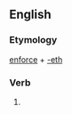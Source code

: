 ==English==

===Etymology===
[[enforce]] + [[-eth]]

===Verb===
{{head|en|verb form}}

# {{en-archaic third-person singular of|enforce}}